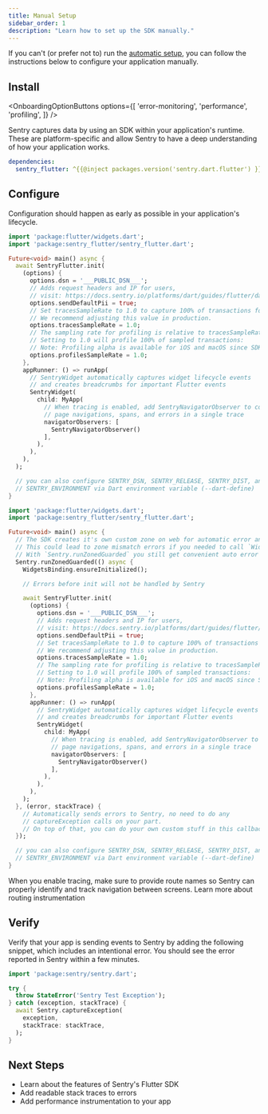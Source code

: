 ```yaml
---
title: Manual Setup
sidebar_order: 1
description: "Learn how to set up the SDK manually."
---
```


If you can't (or prefer not to) run the [automatic setup](/platforms/dart/guides/flutter/#install), you can follow the instructions below to configure your application manually.

## Install

<OnboardingOptionButtons
  options={[
    'error-monitoring',
    'performance',
    'profiling',
  ]}
/>

Sentry captures data by using an SDK within your application's runtime. These are platform-specific and allow Sentry to have a deep understanding of how your application works.

```yml {filename:pubspec.yaml}
dependencies:
  sentry_flutter: ^{{@inject packages.version('sentry.dart.flutter') }}
```

## Configure

Configuration should happen as early as possible in your application's lifecycle.

```dart {"onboardingOptions": {"performance": "11-13, 24-31", "profiling": "14-17"}}
import 'package:flutter/widgets.dart';
import 'package:sentry_flutter/sentry_flutter.dart';

Future<void> main() async {
  await SentryFlutter.init(
    (options) {
      options.dsn = '___PUBLIC_DSN___';
      // Adds request headers and IP for users,
      // visit: https://docs.sentry.io/platforms/dart/guides/flutter/data-management/data-collected/ for more info
      options.sendDefaultPii = true;
      // Set tracesSampleRate to 1.0 to capture 100% of transactions for tracing.
      // We recommend adjusting this value in production.
      options.tracesSampleRate = 1.0;
      // The sampling rate for profiling is relative to tracesSampleRate
      // Setting to 1.0 will profile 100% of sampled transactions:
      // Note: Profiling alpha is available for iOS and macOS since SDK version 7.12.0
      options.profilesSampleRate = 1.0;
    },
    appRunner: () => runApp(
      // SentryWidget automatically captures widget lifecycle events
      // and creates breadcrumbs for important Flutter events
      SentryWidget(
        child: MyApp(
          // When tracing is enabled, add SentryNavigatorObserver to connect
          // page navigations, spans, and errors in a single trace
          navigatorObservers: [
            SentryNavigatorObserver()
          ],
        ),
      ),
    ),
  );

  // you can also configure SENTRY_DSN, SENTRY_RELEASE, SENTRY_DIST, and
  // SENTRY_ENVIRONMENT via Dart environment variable (--dart-define)
}
```

```dart {tabTitle:With custom zone}  {"onboardingOptions": {"performance": "19-21, 34-41", "profiling": "22-25"}}
import 'package:flutter/widgets.dart';
import 'package:sentry_flutter/sentry_flutter.dart';

Future<void> main() async {
  // The SDK creates it's own custom zone on web for automatic error and breadcrumb tracking on web.
  // This could lead to zone mismatch errors if you needed to call `WidgetsBinding.ensureInitialized()` before Sentry in a cusom zone.
  // With `Sentry.runZonedGuarded` you still get convenient auto error and breadcrumb tracking and can also call `WidgetsBinding.ensureInitialized()` before Sentry.
  Sentry.runZonedGuarded(() async {
    WidgetsBinding.ensureInitialized();

    // Errors before init will not be handled by Sentry

    await SentryFlutter.init(
      (options) {
        options.dsn = '___PUBLIC_DSN___';
        // Adds request headers and IP for users,
        // visit: https://docs.sentry.io/platforms/dart/guides/flutter/data-management/data-collected/ for more info
        options.sendDefaultPii = true;
        // Set tracesSampleRate to 1.0 to capture 100% of transactions for tracing.
        // We recommend adjusting this value in production.
        options.tracesSampleRate = 1.0;
        // The sampling rate for profiling is relative to tracesSampleRate
        // Setting to 1.0 will profile 100% of sampled transactions:
        // Note: Profiling alpha is available for iOS and macOS since SDK version 7.12.0
        options.profilesSampleRate = 1.0;
      },
      appRunner: () => runApp(
        // SentryWidget automatically captures widget lifecycle events
        // and creates breadcrumbs for important Flutter events
        SentryWidget(
          child: MyApp(
            // When tracing is enabled, add SentryNavigatorObserver to connect
            // page navigations, spans, and errors in a single trace
            navigatorObservers: [
              SentryNavigatorObserver()
            ],
          ),
        ),
      ),
    );
  }, (error, stackTrace) {
    // Automatically sends errors to Sentry, no need to do any
    // captureException calls on your part.
    // On top of that, you can do your own custom stuff in this callback.
  });

  // you can also configure SENTRY_DSN, SENTRY_RELEASE, SENTRY_DIST, and
  // SENTRY_ENVIRONMENT via Dart environment variable (--dart-define)
}
```

<Alert level="info">
When you enable tracing, make sure to provide route names so Sentry can properly identify and track navigation between screens. <PlatformLink to="/integrations/routing-instrumentation/">Learn more about routing instrumentation</PlatformLink>
</Alert>

## Verify

Verify that your app is sending events to Sentry by adding the following snippet, which includes an intentional error. You should see the error reported in Sentry within a few minutes.

```dart
import 'package:sentry/sentry.dart';

try {
  throw StateError('Sentry Test Exception');
} catch (exception, stackTrace) {
  await Sentry.captureException(
    exception,
    stackTrace: stackTrace,
  );
}
```

## Next Steps

- <PlatformLink to="/features">Learn about the features of Sentry's Flutter SDK</PlatformLink>
- <PlatformLink to="/upload-debug/#when-to-upload/">Add readable stack traces to errors</PlatformLink>
- <PlatformLink to="/tracing/instrumentation">Add performance instrumentation to your app</PlatformLink>
